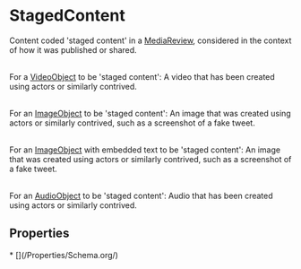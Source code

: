   
# StagedContent

Content coded 'staged content' in a <a class="localLink" href="/MediaReview">MediaReview</a>, considered in the context of how it was published or shared.<br/><br/>

For a <a class="localLink" href="/VideoObject">VideoObject</a> to be 'staged content': A video that has been created using actors or similarly contrived.<br/><br/>

For an <a class="localLink" href="/ImageObject">ImageObject</a> to be 'staged content': An image that was created using actors or similarly contrived, such as a screenshot of a fake tweet.<br/><br/>

For an <a class="localLink" href="/ImageObject">ImageObject</a> with embedded text to be 'staged content': An image that was created using actors or similarly contrived, such as a screenshot of a fake tweet.<br/><br/>

For an <a class="localLink" href="/AudioObject">AudioObject</a> to be 'staged content': Audio that has been created using actors or similarly contrived.

## Properties

<Grid>
* [](/Properties/Schema.org/)
</Grid>

